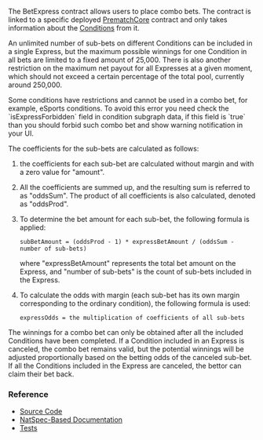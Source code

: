 
<PageHeadline
  title="BetExpress"
  subTitle="A Betting Engine that combines outcomes from different Conditions in a single bet"
/>

The BetExpress contract allows users to place combo bets. The contract is linked to a specific deployed
[PrematchCore](/contracts/prematch-core) contract and only takes information about the
[Conditions](/concepts/protocol/conditions) from it.

An unlimited number of sub-bets on different Conditions can be included in a single Express, but the maximum possible winnings for one Condition in all bets are limited to a fixed amount of 25,000. There is also another restriction on the maximum net payout for all Expresses at a given moment, which should not exceed a certain percentage of the total pool, currently around 250,000.

<Callout type="warning">
  Some conditions have restrictions and cannot be used in a combo bet, for example, eSports conditions. To avoid this error you need check the `isExpressForbidden` field in condition subgraph data, if this field is `true` than you should forbid such combo bet and show warning notification in your UI.
</Callout>

The coefficients for the sub-bets are calculated as follows:

1. the coefficients for each sub-bet are calculated without margin and with a zero value for "amount".
2. All the coefficients are summed up, and the resulting sum is referred to as "oddsSum". The product of all coefficients is also calculated, denoted as "oddsProd".
3. To determine the bet amount for each sub-bet, the following formula is applied:
    ```
    subBetAmount = (oddsProd - 1) * expressBetAmount / (oddsSum - number of sub-bets)
    ```
    where "expressBetAmount" represents the total bet amount on the Express, and "number of sub-bets" is the count of sub-bets included in the Express.

4. To calculate the odds with margin (each sub-bet has its own margin corresponding to the ordinary condition), the following formula is used:
    ```
    expressOdds = the multiplication of coefficients of all sub-bets
    ```

The winnings for a combo bet can only be obtained after all the included Conditions have been completed. If a Condition included in an Express is canceled, the combo bet remains valid, but the potential winnings will be adjusted proportionally based on the betting odds of the canceled sub-bet. If all the Conditions included in the Express are canceled, the bettor can claim their bet back.


### Reference

- [Source Code](https://github.com/Azuro-protocol/Azuro-v2-public/blob/main/contracts/BetExpress.sol)
- [NatSpec-Based Documentation](https://azuro-protocol.github.io/Azuro-v2-public/#/contracts/BetExpress.sol:BetExpress)
- [Tests](https://github.com/Azuro-protocol/Azuro-v2-public/blob/main/test/express-test.js)
